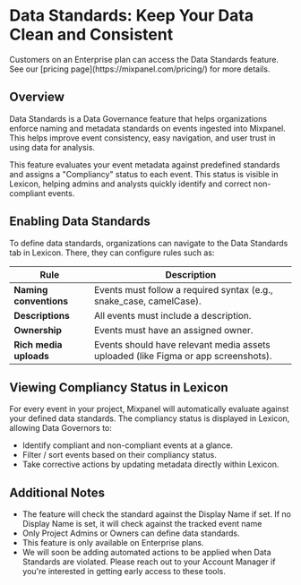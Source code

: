 
# Data Standards: Keep Your Data Clean and Consistent

<Callout type="info">
  Customers on an Enterprise plan can access the Data Standards feature. See our [pricing page](https://mixpanel.com/pricing/) for more details.
</Callout>

## Overview

Data Standards is a Data Governance feature that helps organizations enforce naming and metadata standards on events ingested into Mixpanel. This helps improve event consistency, easy navigation, and user trust in using data for analysis.

This feature evaluates your event metadata against predefined standards and assigns a "Compliancy" status to each event. This status is visible in Lexicon, helping admins and analysts quickly identify and correct non-compliant events.

## Enabling Data Standards

To define data standards, organizations can navigate to the Data Standards tab in Lexicon. There, they can configure rules such as:

| Rule                 | Description |
|----------------------|-------------|
| **Naming conventions** | Events must follow a required syntax (e.g., snake_case, camelCase). |
| **Descriptions**     | All events must include a description. |
| **Ownership**       | Events must have an assigned owner. |
| **Rich media uploads** | Events should have relevant media assets uploaded (like Figma or app screenshots). |
                                                                                                
## Viewing Compliancy Status in Lexicon

For every event in your project, Mixpanel will automatically evaluate against your defined data standards. The compliancy status is displayed in Lexicon, allowing Data Governors to:

- Identify compliant and non-compliant events at a glance.
- Filter / sort events based on their compliancy status.
- Take corrective actions by updating metadata directly within Lexicon.

## Additional Notes

- The feature will check the standard against the Display Name if set. If no Display Name is set, it will check against the tracked event name
- Only Project Admins or Owners can define data standards.
- This feature is only available on Enterprise plans.
- We will soon be adding automated actions to be applied when Data Standards are violated. Please reach out to your Account Manager if you're interested in getting early access to these tools.
